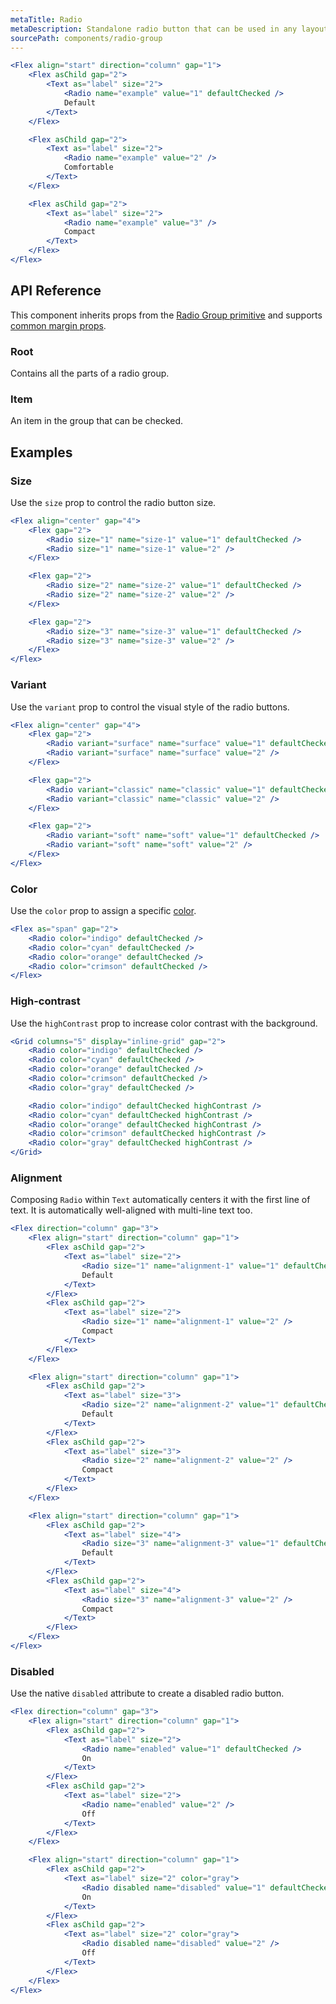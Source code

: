 ```yaml
---
metaTitle: Radio
metaDescription: Standalone radio button that can be used in any layout.
sourcePath: components/radio-group
---
```


```jsx live=true
<Flex align="start" direction="column" gap="1">
	<Flex asChild gap="2">
		<Text as="label" size="2">
			<Radio name="example" value="1" defaultChecked />
			Default
		</Text>
	</Flex>

	<Flex asChild gap="2">
		<Text as="label" size="2">
			<Radio name="example" value="2" />
			Comfortable
		</Text>
	</Flex>

	<Flex asChild gap="2">
		<Text as="label" size="2">
			<Radio name="example" value="3" />
			Compact
		</Text>
	</Flex>
</Flex>
```

## API Reference

This component inherits props from the [Radio Group primitive](/primitives/docs/components/radio-group) and supports [common margin props](/themes/docs/overview/layout#margin-props).

### Root

Contains all the parts of a radio group.

<ThemesPropsTable defs="radioGroupRootPropDefs" />

### Item

An item in the group that can be checked.

## Examples

### Size

Use the `size` prop to control the radio button size.

```jsx live=true
<Flex align="center" gap="4">
	<Flex gap="2">
		<Radio size="1" name="size-1" value="1" defaultChecked />
		<Radio size="1" name="size-1" value="2" />
	</Flex>

	<Flex gap="2">
		<Radio size="2" name="size-2" value="1" defaultChecked />
		<Radio size="2" name="size-2" value="2" />
	</Flex>

	<Flex gap="2">
		<Radio size="3" name="size-3" value="1" defaultChecked />
		<Radio size="3" name="size-3" value="2" />
	</Flex>
</Flex>
```

### Variant

Use the `variant` prop to control the visual style of the radio buttons.

```jsx live=true
<Flex align="center" gap="4">
	<Flex gap="2">
		<Radio variant="surface" name="surface" value="1" defaultChecked />
		<Radio variant="surface" name="surface" value="2" />
	</Flex>

	<Flex gap="2">
		<Radio variant="classic" name="classic" value="1" defaultChecked />
		<Radio variant="classic" name="classic" value="2" />
	</Flex>

	<Flex gap="2">
		<Radio variant="soft" name="soft" value="1" defaultChecked />
		<Radio variant="soft" name="soft" value="2" />
	</Flex>
</Flex>
```

### Color

Use the `color` prop to assign a specific [color](/themes/docs/theme/color).

```jsx live=true
<Flex as="span" gap="2">
	<Radio color="indigo" defaultChecked />
	<Radio color="cyan" defaultChecked />
	<Radio color="orange" defaultChecked />
	<Radio color="crimson" defaultChecked />
</Flex>
```

### High-contrast

Use the `highContrast` prop to increase color contrast with the background.

```jsx live=true
<Grid columns="5" display="inline-grid" gap="2">
	<Radio color="indigo" defaultChecked />
	<Radio color="cyan" defaultChecked />
	<Radio color="orange" defaultChecked />
	<Radio color="crimson" defaultChecked />
	<Radio color="gray" defaultChecked />

	<Radio color="indigo" defaultChecked highContrast />
	<Radio color="cyan" defaultChecked highContrast />
	<Radio color="orange" defaultChecked highContrast />
	<Radio color="crimson" defaultChecked highContrast />
	<Radio color="gray" defaultChecked highContrast />
</Grid>
```

### Alignment

Composing `Radio` within `Text` automatically centers it with the first line of text. It is automatically well-aligned with multi-line text too.

```jsx live="true" line="3-8,18-23,33-38"
<Flex direction="column" gap="3">
	<Flex align="start" direction="column" gap="1">
		<Flex asChild gap="2">
			<Text as="label" size="2">
				<Radio size="1" name="alignment-1" value="1" defaultChecked />
				Default
			</Text>
		</Flex>
		<Flex asChild gap="2">
			<Text as="label" size="2">
				<Radio size="1" name="alignment-1" value="2" />
				Compact
			</Text>
		</Flex>
	</Flex>

	<Flex align="start" direction="column" gap="1">
		<Flex asChild gap="2">
			<Text as="label" size="3">
				<Radio size="2" name="alignment-2" value="1" defaultChecked />
				Default
			</Text>
		</Flex>
		<Flex asChild gap="2">
			<Text as="label" size="3">
				<Radio size="2" name="alignment-2" value="2" />
				Compact
			</Text>
		</Flex>
	</Flex>

	<Flex align="start" direction="column" gap="1">
		<Flex asChild gap="2">
			<Text as="label" size="4">
				<Radio size="3" name="alignment-3" value="1" defaultChecked />
				Default
			</Text>
		</Flex>
		<Flex asChild gap="2">
			<Text as="label" size="4">
				<Radio size="3" name="alignment-3" value="2" />
				Compact
			</Text>
		</Flex>
	</Flex>
</Flex>
```

### Disabled

Use the native `disabled` attribute to create a disabled radio button.

```jsx live="true"
<Flex direction="column" gap="3">
	<Flex align="start" direction="column" gap="1">
		<Flex asChild gap="2">
			<Text as="label" size="2">
				<Radio name="enabled" value="1" defaultChecked />
				On
			</Text>
		</Flex>
		<Flex asChild gap="2">
			<Text as="label" size="2">
				<Radio name="enabled" value="2" />
				Off
			</Text>
		</Flex>
	</Flex>

	<Flex align="start" direction="column" gap="1">
		<Flex asChild gap="2">
			<Text as="label" size="2" color="gray">
				<Radio disabled name="disabled" value="1" defaultChecked />
				On
			</Text>
		</Flex>
		<Flex asChild gap="2">
			<Text as="label" size="2" color="gray">
				<Radio disabled name="disabled" value="2" />
				Off
			</Text>
		</Flex>
	</Flex>
</Flex>
```
